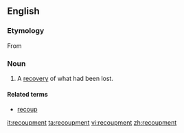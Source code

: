== English ==

=== Etymology ===
From {{suffix|recoup|ment}}

=== Noun ===
{{en-noun}}

# A [[recovery|recovery]] of what had been lost.

====Related terms====
*[[recoup]]

[[it:recoupment]]
[[ta:recoupment]]
[[vi:recoupment]]
[[zh:recoupment]]